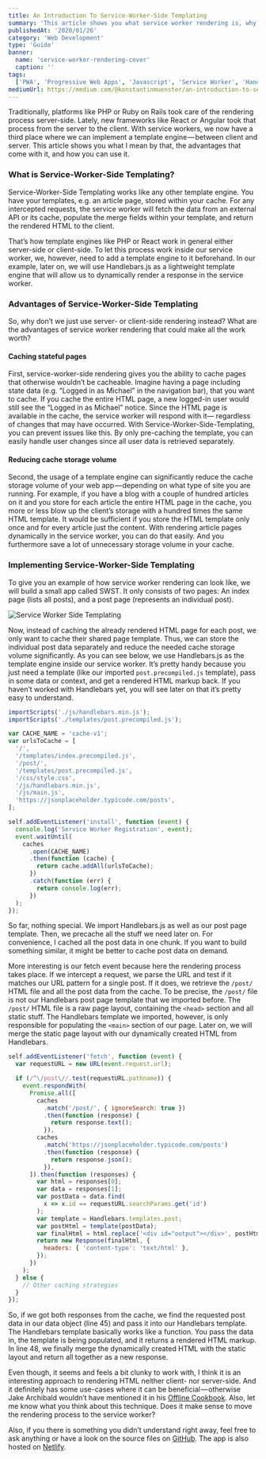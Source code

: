 ```yaml
---
title: An Introduction To Service-Worker-Side Templating
summary: 'This article shows you what service worker rendering is, why it can be beneficial, and how you can implement it.'
publishedAt: '2020/01/26'
category: 'Web Development'
type: 'Guide'
banner:
  name: 'service-worker-rendering-cover'
  caption: ''
tags:
  ['PWA', 'Progressive Web Apps', 'Javascript', 'Service Worker', 'Handlebars']
mediumUrl: https://medium.com/@konstantinmuenster/an-introduction-to-service-worker-side-templating-858b835d5062
---
```




Traditionally, platforms like PHP or Ruby on Rails took care of the rendering process server-side. Lately, new frameworks like React or Angular took that process from the server to the client. With service workers, we now have a third place where we can implement a template engine — between client and server. This article shows you what I mean by that, the advantages that come with it, and how you can use it.

### What is Service-Worker-Side Templating?

Service-Worker-Side Templating works like any other template engine. You have your templates, e.g. an article page, stored within your cache. For any intercepted requests, the service worker will fetch the data from an external API or its cache, populate the merge fields within your template, and return the rendered HTML to the client.

That’s how template engines like PHP or React work in general either server-side or client-side. To let this process work inside our service worker, we, however, need to add a template engine to it beforehand. In our example, later on, we will use Handlebars.js as a lightweight template engine that will allow us to dynamically render a response in the service worker.

### Advantages of Service-Worker-Side Templating

So, why don’t we just use server- or client-side rendering instead? What are the advantages of service worker rendering that could make all the work worth?

#### Caching stateful pages

First, service-worker-side rendering gives you the ability to cache pages that otherwise wouldn’t be cacheable. Imagine having a page including state data (e.g. “Logged in as Michael” in the navigation bar), that you want to cache. If you cache the entire HTML page, a new logged-in user would still see the “Logged in as Michael” notice. Since the HTML page is available in the cache, the service worker will respond with it— regardless of changes that may have occurred. With Service-Worker-Side-Templating, you can prevent issues like this. By only pre-caching the template, you can easily handle user changes since all user data is retrieved separately.

#### Reducing cache storage volume

Second, the usage of a template engine can significantly reduce the cache storage volume of your web app — depending on what type of site you are running. For example, if you have a blog with a couple of hundred articles on it and you store for each article the entire HTML page in the cache, you more or less blow up the client’s storage with a hundred times the same HTML template. It would be sufficient if you store the HTML template only once and for every article just the content. With rendering article pages dynamically in the service worker, you can do that easily. And you furthermore save a lot of unnecessary storage volume in your cache.

### Implementing Service-Worker-Side Templating

To give you an example of how service worker rendering can look like, we will build a small app called SWST. It only consists of two pages: An index page (lists all posts), and a post page (represents an individual post).

<Image src={ServiceWorkerSideTemplating} alt="Service Worker Side Templating" />

Now, instead of caching the already rendered HTML page for each post, we only want to cache their shared page template. Thus, we can store the individual post data separately and reduce the needed cache storage volume significantly. As you can see below, we use Handlebars.js as the template engine inside our service worker. It’s pretty handy because you just need a template (like our imported `post.precompiled.js` template), pass in some data or context, and get a rendered HTML markup back. If you haven’t worked with Handlebars yet, you will see later on that it’s pretty easy to understand.

```js:sw.install.js showLineNumbers
importScripts('./js/handlebars.min.js');
importScripts('./templates/post.precompiled.js');

var CACHE_NAME = 'cache-v1';
var urlsToCache = [
  '/',
  '/templates/index.precompiled.js',
  '/post/',
  '/templates/post.precompiled.js',
  '/css/style.css',
  '/js/handlebars.min.js',
  '/js/main.js',
  'https://jsonplaceholder.typicode.com/posts',
];

self.addEventListener('install', function (event) {
  console.log('Service Worker Registration', event);
  event.waitUntil(
    caches
      .open(CACHE_NAME)
      .then(function (cache) {
        return cache.addAll(urlsToCache);
      })
      .catch(function (err) {
        return console.log(err);
      })
  );
});
```

So far, nothing special. We import Handlebars.js as well as our post page template. Then, we precache all the stuff we need later on. For convenience, I cached all the post data in one chunk. If you want to build something similar, it might be better to cache post data on demand.

More interesting is our fetch event because here the rendering process takes place. If we intercept a request, we parse the URL and test if it matches our URL pattern for a single post. If it does, we retrieve the `/post/` HTML file and all the post data from the cache. To be precise, the `/post/` file is not our Handlebars post page template that we imported before. The `/post/` HTML file is a raw page layout, containing the `<head>` section and all static stuff. The Handlebars template we imported, however, is only responsible for populating the `<main>` section of our page. Later on, we will merge the static page layout with our dynamically created HTML from Handlebars.

```js:sw.fetch.js showLineNumbers
self.addEventListener('fetch', function (event) {
  var requestURL = new URL(event.request.url);

  if (/^\/post\//.test(requestURL.pathname)) {
    event.respondWith(
      Promise.all([
        caches
          .match('/post/', { ignoreSearch: true })
          .then(function (response) {
            return response.text();
          }),
        caches
          .match('https://jsonplaceholder.typicode.com/posts')
          .then(function (response) {
            return response.json();
          }),
      ]).then(function (responses) {
        var html = responses[0];
        var data = responses[1];
        var postData = data.find(
          x => x.id == requestURL.searchParams.get('id')
        );
        var template = Handlebars.templates.post;
        var postHtml = template(postData);
        var finalHtml = html.replace('<div id="output"></div>', postHtml);
        return new Response(finalHtml, {
          headers: { 'content-type': 'text/html' },
        });
      })
    );
  } else {
    // Other caching strategies
  }
});
```

So, if we got both responses from the cache, we find the requested post data in our data object (line 45) and pass it into our Handlebars template. The Handlebars template basically works like a function. You pass the data in, the template is being populated, and it returns a rendered HTML markup. In line 48, we finally merge the dynamically created HTML with the static layout and return all together as a new response.

Even though, it seems and feels a bit clunky to work with, I think it is an interesting approach to rendering HTML neither client- nor server-side. And it definitely has some use-cases where it can be beneficial — otherwise Jake Archibald wouldn’t have mentioned it in his [Offline Cookbook](https://jakearchibald.com/2014/offline-cookbook/). Also, let me know what you think about this technique. Does it make sense to move the rendering process to the service worker?

Also, if you there is something you didn’t understand right away, feel free to ask anything or have a look on the source files on [GitHub](https://github.com/konstantinmuenster/service-worker-side-templating-app). The app is also hosted on [Netlify](https://naughty-bhabha-4b3ae8.netlify.com/).
